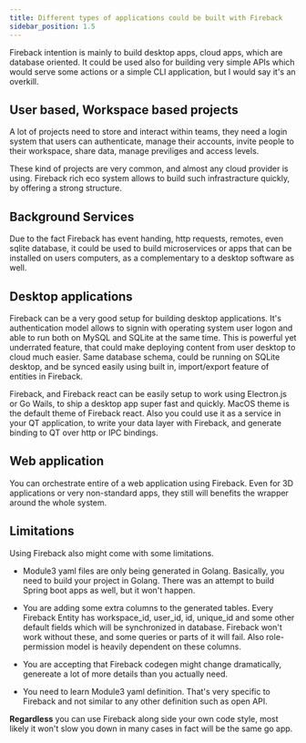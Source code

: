 ```yaml
---
title: Different types of applications could be built with Fireback
sidebar_position: 1.5
---
```


Fireback intention is mainly to build desktop apps, cloud apps, which are database oriented. It could be
used also for building very simple APIs which would serve some actions or a simple CLI application,
but I would say it's an overkill.

## User based, Workspace based projects

A lot of projects need to store and interact within teams, they need a login system that users can authenticate,
manage their accounts, invite people to their workspace, share data, manage previliges and access levels.

These kind of projects are very common, and almost any cloud provider is using. Fireback rich eco system
allows to build such infrastracture quickly, by offering a strong structure.

## Background Services

Due to the fact Fireback has event handing, http requests, remotes, even sqlite database, it could be used to 
build microservices or apps that can be installed on users computers, as a complementary to a desktop software as well.

## Desktop applications

Fireback can be a very good setup for building desktop applications. It's authentication model allows to signin
with operating system user logon and able to run both on MySQL and SQLite at the same time. This is powerful yet
underrated feature, that could make deploying content from user desktop to cloud much easier. Same database schema,
could be running on SQLite desktop, and be synced easily using built in, import/export feature of entities
in Fireback. 

Fireback, and Fireback react can be easily setup to work using Electron.js or Go Wails, to ship a desktop app
super fast and quickly. MacOS theme is the default theme of Fireback react. Also you could use it as a service in your QT application, to write your data layer with Fireback, and generate binding to QT over http or IPC bindings.

## Web application

You can orchestrate entire of a web application using Fireback. Even for 3D applications or very non-standard apps,
they still will benefits the wrapper around the whole system.

## Limitations

Using Fireback also might come with some limitations.

* Module3 yaml files are only being generated in Golang. Basically, you need to build your project in
Golang. There was an attempt to build Spring boot apps as well, but it won't happen.

* You are adding some extra columns to the generated tables. Every Fireback Entity has workspace_id, user_id, id,
unique_id and some other default fields which will be synchronized in database. Fireback won't work without these,
and some queries or parts of it will fail. Also role-permission model is heavily dependent on these columns.

* You are accepting that Fireback codegen might change dramatically, genereate a lot of more details than
you actually need.

* You need to learn Module3 yaml definition. That's very specific to Fireback and not similar to any other
definition such as open API.

**Regardless** you can use Fireback along side your own code style, most likely it won't slow you down in many cases in fact will be the same go app.